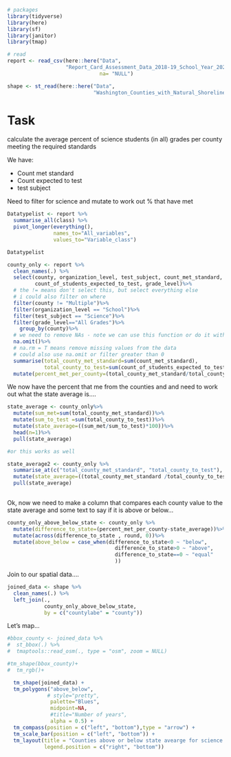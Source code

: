 
```r
# packages
library(tidyverse)
library(here)
library(sf)
library(janitor)
library(tmap)
```

```r
# read
report <- read_csv(here::here("Data", 
                   "Report_Card_Assessment_Data_2018-19_School_Year_20231022.csv"),
                              na= "NULL")

shape <- st_read(here::here("Data",                         
                            "Washington_Counties_with_Natural_Shoreline___washsh_area",                           "Washington_Counties_with_Natural_Shoreline___washsh_area.shp"))
```


# Task

calculate the average percent of science students (in all) grades per county meeting the required standards

We have:

* Count met standard
* Count expected to test 
* test subject

Need to filter for science and mutate to work out % that have met 

```r
Datatypelist <- report %>% 
  summarise_all(class) %>%
  pivot_longer(everything(), 
               names_to="All_variables", 
               values_to="Variable_class")

Datatypelist

county_only <- report %>%
  clean_names(.) %>%
  select(county, organization_level, test_subject, count_met_standard, 
         count_of_students_expected_to_test, grade_level)%>%
  # the != means don't select this, but select everything else
  # i could also filter on where 
  filter(county != "Multiple")%>%
  filter(organization_level == "School")%>%
  filter(test_subject == "Science")%>%
  filter(grade_level=="All Grades")%>%
    group_by(county)%>%
  # we need to remove NAs - note we can use this function or do it within the summarise below with the argument na.rm=T they do the same thing!
  na.omit()%>%
  # na.rm = T means remove missing values from the data
  # could also use na.omit or filter greater than 0
  summarise(total_county_met_standard=sum(count_met_standard), 
            total_county_to_test=sum(count_of_students_expected_to_test))%>%
  mutate(percent_met_per_county=(total_county_met_standard/total_county_to_test)*100)

```

We now have the percent that me from the counties and and need to work out what the state average is....

```r

state_average <- county_only%>%
  mutate(sum_met=sum(total_county_met_standard))%>%
  mutate(sum_to_test =sum(total_county_to_test))%>%
  mutate(state_average=((sum_met/sum_to_test)*100))%>%
  head(n=1)%>%
  pull(state_average)

#or this works as well

state_average2 <- county_only %>%
  summarise_at(c("total_county_met_standard", "total_county_to_test"), sum, na.rm = TRUE)%>%
  mutate(state_average=((total_county_met_standard /total_county_to_test)*100))%>%
  pull(state_average)
  

```

Ok, now we need to make a column that compares each county value to the state average and some text to say if it is above or below...

```r
county_only_above_below_state <- county_only %>%
  mutate(difference_to_state=(percent_met_per_county-state_average))%>%
  mutate(across(difference_to_state , round, 0))%>%
  mutate(above_below = case_when(difference_to_state<0 ~ "below",
                                   difference_to_state>0 ~ "above",
                                   difference_to_state==0 ~ "equal"
                                   ))

```

Join to our spatial data....

```r

joined_data <- shape %>% 
  clean_names(.) %>%
  left_join(., 
            county_only_above_below_state,
            by = c("countylabe" = "county"))
```


Let's map...

```r

#bbox_county <- joined_data %>%
#  st_bbox(.) %>% 
#  tmaptools::read_osm(., type = "osm", zoom = NULL)

#tm_shape(bbox_county)+
#  tm_rgb()+

  tm_shape(joined_data) + 
  tm_polygons("above_below", 
             # style="pretty",
              palette="Blues",
              midpoint=NA,
              #title="Number of years",
              alpha = 0.5) + 
  tm_compass(position = c("left", "bottom"),type = "arrow") + 
  tm_scale_bar(position = c("left", "bottom")) +
  tm_layout(title = "Counties above or below state avearge for science in all grades", 
            legend.position = c("right", "bottom"))


```
